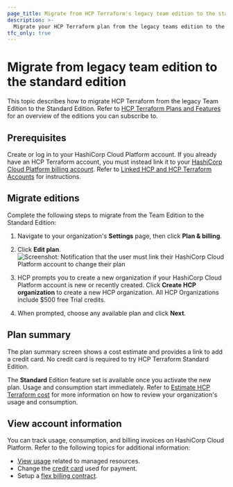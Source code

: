 ```yaml
---
page_title: Migrate from HCP Terraform's legacy team edition to the standard edition
description: >-
  Migrate your HCP Terraform plan from the legacy teams edition to the standard edition.
tfc_only: true
---
```


# Migrate from legacy team edition to the standard edition

This topic describes how to migrate HCP Terraform from the legacy Team Edition to the Standard Edition. Refer to [HCP Terraform Plans and Features](/terraform/cloud-docs/overview) for an overview of the editions you can subscribe to. 

## Prerequisites

Create or log in to your HashiCorp Cloud Platform account. If you already have an HCP Terraform account, you must instead link it to your [HashiCorp Cloud Platform billing account](/hcp/docs/hcp/admin/billing). Refer to [Linked HCP and HCP Terraform Accounts](/terraform/cloud-docs/users-teams-organizations/users#linking-hcp-and-hcp-terraform-accounts) for instructions.  

## Migrate editions

Complete the following steps to migrate from the Team Edition to the Standard Edition:

1. Navigate to your organization's **Settings** page, then click **Plan & billing**.

1. Click **Edit plan**.
    ![Screenshot: Notification that the user must link their HashiCorp Cloud Platform account to change their plan](/img/docs/tfc-pnb-link-hcp.png)

1. HCP prompts you to create a new organization if your HashiCorp Cloud Platform account is new or recently created. Click **Create HCP organization** to create a new HCP organization. All HCP Organizations include $500 free Trial credits.

1. When prompted, choose any available plan and click **Next**.

## Plan summary

The plan summary screen shows a cost estimate and provides a link to add a credit card. No credit card is required to try HCP Terraform Standard Edition.

The **Standard** Edition feature set is available once you activate the new plan. Usage and consumption start immediately. Refer to [Estimate HCP Terraform cost](/terraform/cloud-docs/overview/estimate-hcp-terraform-cost) for more information on how to review your organization's usage and consumption.

## View account information

You can track usage, consumption, and billing invoices on HashiCorp Cloud Platform. Refer to the following topics for additional information:

- [View usage](/hcp/docs/hcp/admin/billing#usage) related to managed resources.
- Change the [credit card](hcp/docs/hcp/admin/billing/pay-as-you-go#change-credit-card) used for payment.
- Setup a [flex billing contract](/hcp/docs/hcp/admin/billing/flex-multiyear).
